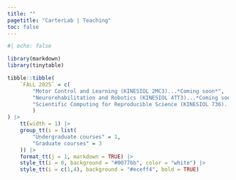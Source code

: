 ```yaml
---
title: ""
pagetitle: "CarterLab | Teaching"
toc: false
---
```


```r
#| echo: false

library(markdown)
library(tinytable)

tibble::tibble(
    `FALL 2025` = c(
        "Motor Control and Learning (KINESIOL 2MC3)...*Coming soon*",
        "Neurorehabilitation and Robotics (KINESIOL 4TT3)...*Coming soon*",
        "Scientific Computing for Reproducible Science (KINESIOL 736)...*Coming soon*"
        )
) |> 
    tt(width = 1) |> 
    group_tt(i = list(
        "Undergraduate courses" = 1,
        "Graduate courses" = 3
    )) |> 
    format_tt(j = 1, markdown = TRUE) |> 
    style_tt(i = 0, background = "#0077bb", color = "white") |> 
    style_tt(i = c(1,4), background = "#eceff4", bold = TRUE)
```
